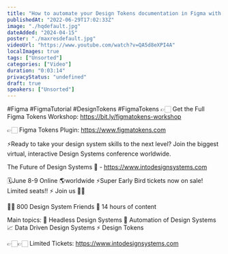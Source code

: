 ```yaml
---
title: "How to automate your Design Tokens documentation in Figma with Figma Tokens and Automator"
publishedAt: "2022-06-29T17:02:33Z"
image: "./hqdefault.jpg"
dateAdded: "2024-04-15"
poster: "./maxresdefault.jpg"
videoUrl: "https://www.youtube.com/watch?v=QA5d8eXPI4A"
localImages: true
tags: ["Unsorted"]
categories: ["Video"]
duration: "0:03:14"
privacyStatus: "undefined"
draft: true
speakers: ["Unsorted"]
---
```

#Figma #FigmaTutorial #DesignTokens #FigmaTokens 
👉🏻 Get the Full Figma Tokens Workshop: 
https://bit.ly/figmatokens-workshop 

👉🏻 Figma Tokens Plugin: 
https://www.figmatokens.com

⚡️Ready to take your design system skills to the next level? 
Join the biggest virtual, interactive Design Systems conference worldwide.

The Future of Design Systems 🚀 - https://www.intodesignsystems.com

🗓️June 8-9 Online 🌎worldwide
⚡️Super Early Bird tickets now on sale! Limited seats!! ⚡️
Join us 🙌🏻

👋🏻 800 Design System Friends
🎨 14 hours of content

Main topics:
🎨 Headless Design Systems
🤖 Automation of Design Systems
📈 Data Driven Design Systems
⚡️ Design Tokens

👉🏻👉🏻 Limited Tickets: https://www.intodesignsystems.com
